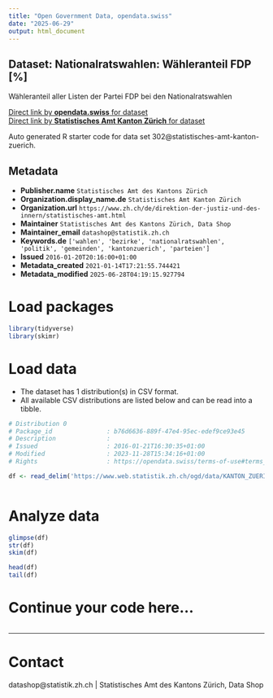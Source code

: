 ```yaml
---
title: "Open Government Data, opendata.swiss"
date: "2025-06-29"
output: html_document
---
```


## Dataset: Nationalratswahlen: Wähleranteil FDP [%]

Wähleranteil aller Listen der Partei FDP bei den Nationalratswahlen

[Direct link by **opendata.swiss** for dataset](https://opendata.swiss/de/dataset/nrw-wahleranteil-fdp)<br>
[Direct link by **Statistisches Amt Kanton Zürich** for dataset](https://www.zh.ch/de/politik-staat/gemeinden/gemeindeportraet.html)

Auto generated R starter code for data set 302@statistisches-amt-kanton-zuerich.

## Metadata

- **Publisher.name** `Statistisches Amt des Kantons Zürich`
- **Organization.display_name.de** `Statistisches Amt Kanton Zürich`
- **Organization.url** `https://www.zh.ch/de/direktion-der-justiz-und-des-innern/statistisches-amt.html`
- **Maintainer** `Statistisches Amt des Kantons Zürich, Data Shop`
- **Maintainer_email** `datashop@statistik.zh.ch`
- **Keywords.de** `['wahlen', 'bezirke', 'nationalratswahlen', 'politik', 'gemeinden', 'kantonzuerich', 'parteien']`
- **Issued** `2016-01-20T20:16:00+01:00`
- **Metadata_created** `2021-01-14T17:21:55.744421`
- **Metadata_modified** `2025-06-28T04:19:15.927794`


# Load packages

```r

library(tidyverse)
library(skimr)

```

# Load data

-   The dataset has 1 distribution(s) in CSV format.
-   All available CSV distributions are listed below and can be read into a tibble.

```r

# Distribution 0
# Package_id               : b76d6636-889f-47e4-95ec-edef9ce93e45
# Description              : 
# Issued                   : 2016-01-21T16:30:35+01:00
# Modified                 : 2023-11-28T15:34:16+01:00
# Rights                   : https://opendata.swiss/terms-of-use#terms_by

df <- read_delim('https://www.web.statistik.zh.ch/ogd/data/KANTON_ZUERICH_122.csv')



```

# Analyze data

```r

glimpse(df)
str(df)
skim(df)

head(df)
tail(df)

```

# Continue your code here...

```r

```

------------------------------------------------------------------------

# Contact

datashop@statistik.zh.ch | Statistisches Amt des Kantons Zürich, Data Shop

